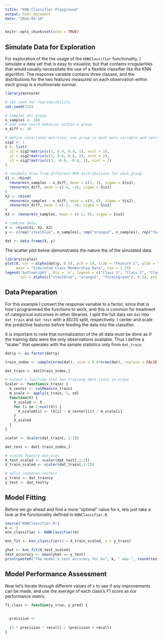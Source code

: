 ```yaml
---
title: "KNN Classifier Playground"
output: html_document
date: "2024-04-10"
---
```


```r
knitr::opts_chunk$set(echo = TRUE)
```

## Simulate Data for Exploration

For exploration of the the usage of the `KNNClassifier` functionality, I simulate
a data set that is easy to visualize, but that contains irregularities that would usually
necessitate the use of a flexible classifier like the KNN algorithm. The response
variable contains three classes, and the distributions for the two features measured
on each observation within each group is a multivariate normal.

```r
library(mvtnorm)

# set seed for reproducibility
set.seed(314)

# samples per group
n_samples <- 100
# add some weird behavior within a group
n_diff <- 30

# define covariance matrices; one group is much more variable and correlated
sig2 <- 1
S <- list(
  s1 = sig2*matrix(c(1, 0.4, 0.4, 1), ncol = 2),
  s2 = sig2*matrix(c(1, 0.6, 0.6, 1), ncol = 2),
  s3 = sig2*matrix(c(3, -0.8, -0.8, 3), ncol = 2)
)

# randomly draw from different MVN distributions for each group
X1 <- rbind(
  rmvnorm(n_samples - n_diff, mean = c(2, 2), sigma = S$s1),
  rmvnorm(n_diff, mean = c(-4, -4), sigma = S$s1)
)
X2 <- rbind(
  rmvnorm(n_samples - n_diff, mean = c(0, 0), sigma = S$s2),
  rmvnorm(n_diff, mean = c(-2, -4), sigma = S$s2)
)
X3 <- rmvnorm(n_samples, mean = c(-2, 0), sigma = S$s3)

# combine data
X <- rbind(X1, X2, X3)
y <- c(rep("steelblue", n_samples), rep("orange2", n_samples), rep("forestgreen", n_samples))

dat <- data.frame(X, y)

```

The scatter plot below demonstrates the nature the of the simulated data.

```r
library(scales)
plot(X, col = alpha(dat$y, 0.5), pch = 19, xlab = "Feature 1", ylab = "Feature 2",
     main = "Simulated Class Membership Data", cex = 1.25)
legend('bottomright', bty = 'n', legend = c("Class 1", "Class 2", "Class 3"),
       col = alpha(c("steelblue", "orange2", "forestgreen"), 0.5), pch = 19)
```

## Data Preparation

For this example I convert the response variable to a factor, since that is how I
programmed the functions to work, and this is common for treatment of categorical
outcomes in other libraries. I split the full data set `dat` into `dat_train` and 
`dat_test` with a 80/20 split, respectively. I center and scale the predictive
features before feeding the data into the classifier. 

It is important to note that normalization of the all data must be done as if the
training data were the only observations available. Thus I define a "scaler" that
operates with the sample statistics only from `dat_train`.

```r
dat$y <- as.factor(dat$y)

train_index <- sample(nrow(dat), size = 0.8*nrow(dat), replace = FALSE)

dat_train <- dat[train_index,]

# output a function that has training data stats in scope
Scaler <- function(x_train) {
  m_center <- colMeans(x_train)
  m_scale <- apply(x_train, 2, sd)
  function(X) {
    X_scaled <- X
    for (i in 1:ncol(X)) {
      X_scaled[i] <- (X[i] - m_center[i]) / m_scale[i] 
    }
    X_scaled
  }
}

scaler <- Scaler(dat_train[, 1:2])

dat_test <- dat[-train_index,]

# scaled feature matrices
X_test_scaled <- scaler(dat_test[,1:2])
X_train_scaled <- scaler(dat_train[,1:2])

# split response vectors
y_train <- dat_train$y
y_test <- dat_test$y
```

## Model Fitting

Before we go ahead and find a more "optimal" value for `k`, lets just take a look
at the functionality defined in `KNNClassifier.R`.

```r
source("KNNClassifier.R")
k <- 3
knn_classifier <- KNNClassifier(k)

knn_fit <- knn_classifier(X = X_train_scaled, y = y_train)

yhat <- knn_fit(X_test_scaled)
test_accuracy <- mean(yhat == y_test)
print(paste0("The model's test accuracy for k=", k, " was ", round(test_accuracy*100, 2), "%."))
```

## Model Performance Assessment

Now let's iterate through different values of `k` to see if any improvements can 
be made, and use the average of each class's *F1* score as our performance metric.

```r
f1_class <- function(y_true, y_pred) {
  
  
  precision <- 
  
  (2 * precision * recall) / (precision + recall)
}
```

